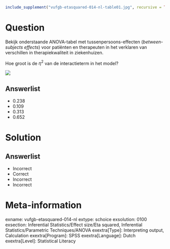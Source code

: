 ```r
include_supplement("vufgb-etasquared-014-nl-table01.jpg", recursive = TRUE)
```

Question
========

Bekijk onderstaande ANOVA-tabel met tussenpersoons-effecten (*between-subjects effects*) voor patiënten en therapeuten in het verklaren van verschillen in therapiekwaliteit in ziekenhuizen. 

Hoe groot is de $\eta^{2}$ van de interactieterm in het model?


![](vufgb-etasquared-014-nl-table01.jpg)
  
Answerlist
----------
* 0.238 
* 0.109 
* 0.313 
* 0.652

Solution
========

Answerlist
----------
* Incorrect
* Correct
* Incorrect
* Incorrect

Meta-information
================
exname: vufgb-etasquared-014-nl
extype: schoice
exsolution: 0100
exsection: Inferential Statistics/Effect size/Eta squared, Inferential Statistics/Parametric Techniques/ANOVA
exextra[Type]: Interpreting output, Calculation
exextra[Program]: SPSS
exextra[Language]: Dutch
exextra[Level]: Statistical Literacy

